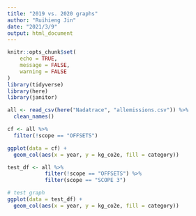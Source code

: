 ```yaml
---
title: "2019 vs. 2020 graphs"
author: "Ruihieng Jin"
date: "2021/3/9"
output: html_document
---
```


```r
knitr::opts_chunk$set(
	echo = TRUE,
	message = FALSE,
	warning = FALSE
)
library(tidyverse)
library(here)
library(janitor)
```

```r
all <- read_csv(here("Nadatrace", "allemissions.csv")) %>% 
  clean_names() 

cf <- all %>% 
  filter(!scope == "OFFSETS")
```

```r
ggplot(data = cf) +
  geom_col(aes(x = year, y = kg_co2e, fill = category))
```

```r
test_df <- all %>% 
            filter(!scope == "OFFSETS") %>% 
            filter(scope == "SCOPE 3")

# test graph
ggplot(data = test_df) +
  geom_col(aes(x = year, y = kg_co2e, fill = category)) 
```

